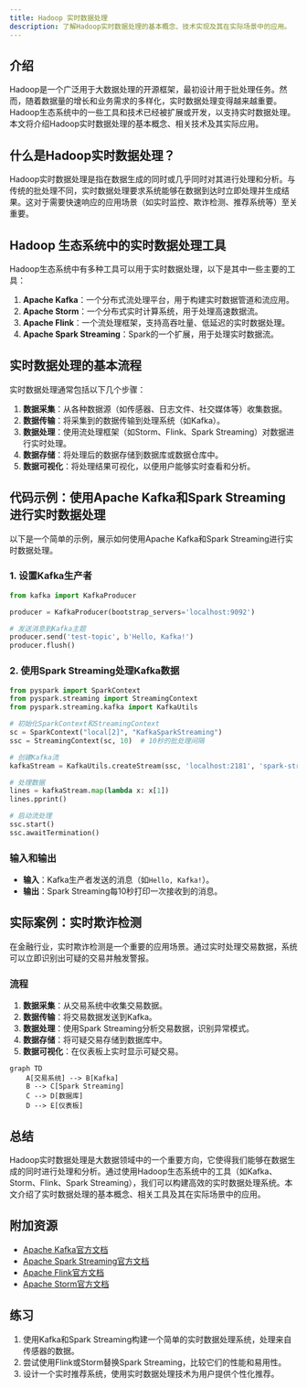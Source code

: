 ```yaml
---
title: Hadoop 实时数据处理
description: 了解Hadoop实时数据处理的基本概念、技术实现及其在实际场景中的应用。
---
```


## 介绍

Hadoop是一个广泛用于大数据处理的开源框架，最初设计用于批处理任务。然而，随着数据量的增长和业务需求的多样化，实时数据处理变得越来越重要。Hadoop生态系统中的一些工具和技术已经被扩展或开发，以支持实时数据处理。本文将介绍Hadoop实时数据处理的基本概念、相关技术及其实际应用。

## 什么是Hadoop实时数据处理？

Hadoop实时数据处理是指在数据生成的同时或几乎同时对其进行处理和分析。与传统的批处理不同，实时数据处理要求系统能够在数据到达时立即处理并生成结果。这对于需要快速响应的应用场景（如实时监控、欺诈检测、推荐系统等）至关重要。

## Hadoop 生态系统中的实时数据处理工具

Hadoop生态系统中有多种工具可以用于实时数据处理，以下是其中一些主要的工具：

1. **Apache Kafka**：一个分布式流处理平台，用于构建实时数据管道和流应用。
2. **Apache Storm**：一个分布式实时计算系统，用于处理高速数据流。
3. **Apache Flink**：一个流处理框架，支持高吞吐量、低延迟的实时数据处理。
4. **Apache Spark Streaming**：Spark的一个扩展，用于处理实时数据流。

## 实时数据处理的基本流程

实时数据处理通常包括以下几个步骤：

1. **数据采集**：从各种数据源（如传感器、日志文件、社交媒体等）收集数据。
2. **数据传输**：将采集到的数据传输到处理系统（如Kafka）。
3. **数据处理**：使用流处理框架（如Storm、Flink、Spark Streaming）对数据进行实时处理。
4. **数据存储**：将处理后的数据存储到数据库或数据仓库中。
5. **数据可视化**：将处理结果可视化，以便用户能够实时查看和分析。

## 代码示例：使用Apache Kafka和Spark Streaming进行实时数据处理

以下是一个简单的示例，展示如何使用Apache Kafka和Spark Streaming进行实时数据处理。

### 1. 设置Kafka生产者

```python
from kafka import KafkaProducer

producer = KafkaProducer(bootstrap_servers='localhost:9092')

# 发送消息到Kafka主题
producer.send('test-topic', b'Hello, Kafka!')
producer.flush()
```

### 2. 使用Spark Streaming处理Kafka数据

```python
from pyspark import SparkContext
from pyspark.streaming import StreamingContext
from pyspark.streaming.kafka import KafkaUtils

# 初始化SparkContext和StreamingContext
sc = SparkContext("local[2]", "KafkaSparkStreaming")
ssc = StreamingContext(sc, 10)  # 10秒的批处理间隔

# 创建Kafka流
kafkaStream = KafkaUtils.createStream(ssc, 'localhost:2181', 'spark-streaming-consumer', {'test-topic': 1})

# 处理数据
lines = kafkaStream.map(lambda x: x[1])
lines.pprint()

# 启动流处理
ssc.start()
ssc.awaitTermination()
```

### 输入和输出

- **输入**：Kafka生产者发送的消息（如`Hello, Kafka!`）。
- **输出**：Spark Streaming每10秒打印一次接收到的消息。

## 实际案例：实时欺诈检测

在金融行业，实时欺诈检测是一个重要的应用场景。通过实时处理交易数据，系统可以立即识别出可疑的交易并触发警报。

### 流程

1. **数据采集**：从交易系统中收集交易数据。
2. **数据传输**：将交易数据发送到Kafka。
3. **数据处理**：使用Spark Streaming分析交易数据，识别异常模式。
4. **数据存储**：将可疑交易存储到数据库中。
5. **数据可视化**：在仪表板上实时显示可疑交易。

```mermaid
graph TD
    A[交易系统] --> B[Kafka]
    B --> C[Spark Streaming]
    C --> D[数据库]
    D --> E[仪表板]
```

## 总结

Hadoop实时数据处理是大数据领域中的一个重要方向，它使得我们能够在数据生成的同时进行处理和分析。通过使用Hadoop生态系统中的工具（如Kafka、Storm、Flink、Spark Streaming），我们可以构建高效的实时数据处理系统。本文介绍了实时数据处理的基本概念、相关工具及其在实际场景中的应用。

## 附加资源

- [Apache Kafka官方文档](https://kafka.apache.org/documentation/)
- [Apache Spark Streaming官方文档](https://spark.apache.org/docs/latest/streaming-programming-guide.html)
- [Apache Flink官方文档](https://flink.apache.org/)
- [Apache Storm官方文档](https://storm.apache.org/)

## 练习

1. 使用Kafka和Spark Streaming构建一个简单的实时数据处理系统，处理来自传感器的数据。
2. 尝试使用Flink或Storm替换Spark Streaming，比较它们的性能和易用性。
3. 设计一个实时推荐系统，使用实时数据处理技术为用户提供个性化推荐。